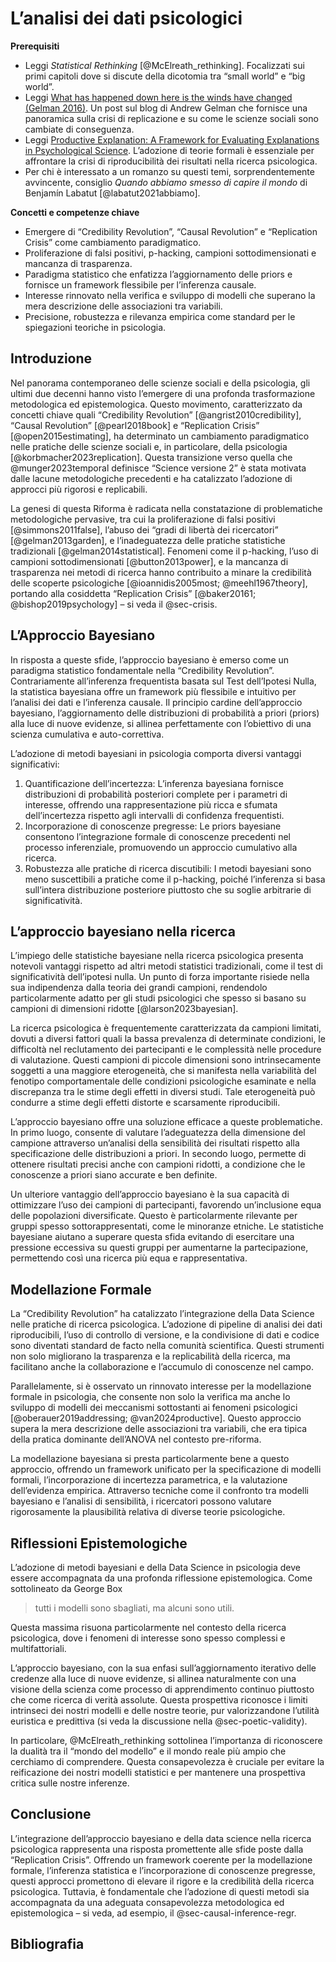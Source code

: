 # L'analisi dei dati psicologici {#sec-data-science}

**Prerequisiti**

- Leggi *Statistical Rethinking* [@McElreath_rethinking]. Focalizzati sui primi capitoli dove si discute della dicotomia tra "small world" e "big world".
- Leggi [What has happened down here is the winds have changed (Gelman 2016)](https://statmodeling.stat.columbia.edu/2016/09/21/what-has-happened-down-here-is-the-winds-have-changed/). Un post sul blog di Andrew Gelman che fornisce una panoramica sulla crisi di replicazione e su come le scienze sociali sono cambiate di conseguenza.
- Leggi [Productive Explanation: A Framework for Evaluating Explanations in Psychological Science](https://psycnet.apa.org/fulltext/2025-04988-001.html). L'adozione di teorie formali è essenziale per affrontare la crisi di riproducibilità dei risultati nella ricerca psicologica.
- Per chi è interessato a un romanzo su questi temi, sorprendentemente avvincente, consiglio *Quando abbiamo smesso di capire il mondo* di Benjamín Labatut [@labatut2021abbiamo].

**Concetti e competenze chiave**

- Emergere di "Credibility Revolution", "Causal Revolution" e "Replication Crisis" come cambiamento paradigmatico.
- Proliferazione di falsi positivi, p-hacking, campioni sottodimensionati e mancanza di trasparenza.
- Paradigma statistico che enfatizza l'aggiornamento delle priors e fornisce un framework flessibile per l'inferenza causale.
- Interesse rinnovato nella verifica e sviluppo di modelli che superano la mera descrizione delle associazioni tra variabili.
- Precisione, robustezza e rilevanza empirica come standard per le spiegazioni teoriche in psicologia.

## Introduzione {.unnumbered}

Nel panorama contemporaneo delle scienze sociali e della psicologia, gli ultimi due decenni hanno visto l'emergere di una profonda trasformazione metodologica ed epistemologica. Questo movimento, caratterizzato da concetti chiave quali "Credibility Revolution" [@angrist2010credibility], "Causal Revolution" [@pearl2018book] e "Replication Crisis" [@open2015estimating], ha determinato un cambiamento paradigmatico nelle pratiche delle scienze sociali e, in particolare, della psicologia [@korbmacher2023replication]. Questa transizione verso quella che @munger2023temporal definisce "Science versione 2" è stata motivata dalle lacune metodologiche precedenti e ha catalizzato l'adozione di approcci più rigorosi e replicabili.

La genesi di questa Riforma è radicata nella constatazione di problematiche metodologiche pervasive, tra cui la proliferazione di falsi positivi [@simmons2011false], l'abuso dei "gradi di libertà dei ricercatori" [@gelman2013garden], e l'inadeguatezza delle pratiche statistiche tradizionali [@gelman2014statistical]. Fenomeni come il p-hacking, l'uso di campioni sottodimensionati [@button2013power], e la mancanza di trasparenza nei metodi di ricerca hanno contribuito a minare la credibilità delle scoperte psicologiche [@ioannidis2005most; @meehl1967theory], portando alla cosiddetta "Replication Crisis" [@baker20161; @bishop2019psychology] -- si veda il @sec-crisis.

## L'Approccio Bayesiano 

In risposta a queste sfide, l'approccio bayesiano è emerso come un paradigma statistico fondamentale nella "Credibility Revolution". Contrariamente all'inferenza frequentista basata sul Test dell'Ipotesi Nulla, la statistica bayesiana offre un framework più flessibile e intuitivo per l'analisi dei dati e l'inferenza causale. Il principio cardine dell'approccio bayesiano, l'aggiornamento delle distribuzioni di probabilità a priori (priors) alla luce di nuove evidenze, si allinea perfettamente con l'obiettivo di una scienza cumulativa e auto-correttiva.

L'adozione di metodi bayesiani in psicologia comporta diversi vantaggi significativi:

1. Quantificazione dell'incertezza: L'inferenza bayesiana fornisce distribuzioni di probabilità posteriori complete per i parametri di interesse, offrendo una rappresentazione più ricca e sfumata dell'incertezza rispetto agli intervalli di confidenza frequentisti.
2. Incorporazione di conoscenze pregresse: Le priors bayesiane consentono l'integrazione formale di conoscenze precedenti nel processo inferenziale, promuovendo un approccio cumulativo alla ricerca.
3. Robustezza alle pratiche di ricerca discutibili: I metodi bayesiani sono meno suscettibili a pratiche come il p-hacking, poiché l'inferenza si basa sull'intera distribuzione posteriore piuttosto che su soglie arbitrarie di significatività.

## L'approccio bayesiano nella ricerca

L'impiego delle statistiche bayesiane nella ricerca psicologica presenta notevoli vantaggi rispetto ad altri metodi statistici tradizionali, come il test di significatività dell'ipotesi nulla. Un punto di forza importante risiede nella sua indipendenza dalla teoria dei grandi campioni, rendendolo particolarmente adatto per gli studi psicologici che spesso si basano su campioni di dimensioni ridotte [@larson2023bayesian].

La ricerca psicologica è frequentemente caratterizzata da campioni limitati, dovuti a diversi fattori quali la bassa prevalenza di determinate condizioni, le difficoltà nel reclutamento dei partecipanti e le complessità nelle procedure di valutazione. Questi campioni di piccole dimensioni sono intrinsecamente soggetti a una maggiore eterogeneità, che si manifesta nella variabilità del fenotipo comportamentale delle condizioni psicologiche esaminate e nella discrepanza tra le stime degli effetti in diversi studi. Tale eterogeneità può condurre a stime degli effetti distorte e scarsamente riproducibili.

L'approccio bayesiano offre una soluzione efficace a queste problematiche. In primo luogo, consente di valutare l'adeguatezza della dimensione del campione attraverso un'analisi della sensibilità dei risultati rispetto alla specificazione delle distribuzioni a priori. In secondo luogo, permette di ottenere risultati precisi anche con campioni ridotti, a condizione che le conoscenze a priori siano accurate e ben definite.

Un ulteriore vantaggio dell'approccio bayesiano è la sua capacità di ottimizzare l'uso dei campioni di partecipanti, favorendo un'inclusione equa delle popolazioni diversificate. Questo è particolarmente rilevante per gruppi spesso sottorappresentati, come le minoranze etniche. Le statistiche bayesiane aiutano a superare questa sfida evitando di esercitare una pressione eccessiva su questi gruppi per aumentarne la partecipazione, permettendo così una ricerca più equa e rappresentativa.


## Modellazione Formale 

La "Credibility Revolution" ha catalizzato l'integrazione della Data Science nelle pratiche di ricerca psicologica. L'adozione di pipeline di analisi dei dati riproducibili, l'uso di controllo di versione, e la condivisione di dati e codice sono diventati standard de facto nella comunità scientifica. Questi strumenti non solo migliorano la trasparenza e la replicabilità della ricerca, ma facilitano anche la collaborazione e l'accumulo di conoscenze nel campo.

Parallelamente, si è osservato un rinnovato interesse per la modellazione formale in psicologia, che consente non solo la verifica ma anche lo sviluppo di modelli dei meccanismi sottostanti ai fenomeni psicologici [@oberauer2019addressing; @van2024productive]. Questo approccio supera la mera descrizione delle associazioni tra variabili, che era tipica della pratica dominante dell'ANOVA nel contesto pre-riforma. 

La modellazione bayesiana si presta particolarmente bene a questo approccio, offrendo un framework unificato per la specificazione di modelli formali, l'incorporazione di incertezza parametrica, e la valutazione dell'evidenza empirica. Attraverso tecniche come il confronto tra modelli bayesiano e l'analisi di sensibilità, i ricercatori possono valutare rigorosamente la plausibilità relativa di diverse teorie psicologiche.

## Riflessioni Epistemologiche

L'adozione di metodi bayesiani e della Data Science in psicologia deve essere accompagnata da una profonda riflessione epistemologica. Come sottolineato da George Box

> tutti i modelli sono sbagliati, ma alcuni sono utili. 

Questa massima risuona particolarmente nel contesto della ricerca psicologica, dove i fenomeni di interesse sono spesso complessi e multifattoriali.

L'approccio bayesiano, con la sua enfasi sull'aggiornamento iterativo delle credenze alla luce di nuove evidenze, si allinea naturalmente con una visione della scienza come processo di apprendimento continuo piuttosto che come ricerca di verità assolute. Questa prospettiva riconosce i limiti intrinseci dei nostri modelli e delle nostre teorie, pur valorizzandone l'utilità euristica e predittiva (si veda la discussione nella @sec-poetic-validity).

In particolare, @McElreath_rethinking sottolinea l'importanza di riconoscere la dualità tra il "mondo del modello" e il mondo reale più ampio che cerchiamo di comprendere. Questa consapevolezza è cruciale per evitare la reificazione dei nostri modelli statistici e per mantenere una prospettiva critica sulle nostre inferenze.

## Conclusione

L'integrazione dell'approccio bayesiano e della data science nella ricerca psicologica rappresenta una risposta promettente alle sfide poste dalla "Replication Crisis". Offrendo un framework coerente per la modellazione formale, l'inferenza statistica e l'incorporazione di conoscenze pregresse, questi approcci promettono di elevare il rigore e la credibilità della ricerca psicologica. Tuttavia, è fondamentale che l'adozione di questi metodi sia accompagnata da una adeguata consapevolezza metodologica ed epistemologica -- si veda, ad esempio, il @sec-causal-inference-regr. 

## Bibliografia {.unnumbered}
